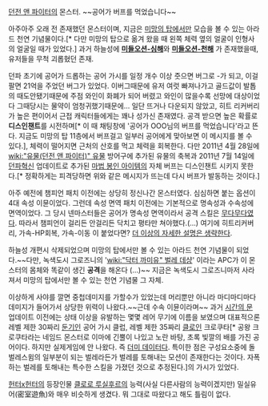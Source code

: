[[던전 앤 파이터]]의 몬스터. ~~공어가 버프를 먹었습니다~~

아주아주 오래 전 존재했던 몬스터이며, 지금은 [[미망의 탑]]에서만 모습을 볼 수 있는 아라드 천연 기념물이다.[* 다만 미망의 탑으로 옮겨 왔을 때 왼쪽 체력 옆의 얼굴이 인형사의 얼굴일 때가 있었다.] 과거 하늘성에  '''[[미들오션-심해]]'''와  '''[[미들오션-천해]]''' 가 존재했을때, 유저들을 무척 괴롭혔던 존재.

던파 초기에 공어가 드롭하는 공어 가시를 일정 개수 이상 줏으면 버그로 -가 되고, 이걸 팔면 21억을 주었던 버그가 있었다. 이버그때문에 유저 여럿 빠져나가고 골드값이 발톱의 때도안됐기때문에 주점 와인이 화폐가 되어 버렸고 와인이 많을수록 선망에 대상이었다 그때당시는 물약이 엄청귀했기때문에...
일단 뜨거나 다운되지 않았고, 히트 리커버리가 높은 편이어서 근접 캐릭터들에게는 꽤나 성가신 존재였다.
공격 받으면 높은 확률로  '''디스인챈트'''를 시전하며[* 이 때 채팅창에 '공어가 OOO님의 버프를 먹었습니다'라고 뜬다. 지금도 미망의 탑 11층에서 버프걸고 일부러 공어에게 맞아보면 이 메시지를 볼 수 있다.], 체력이 떨어지면 근처의 산호를 먹고 체력을 회복한다. 다만 2011년 4월 28일에 [[wiki:"유물(던전 앤 파이터)" 유물]] 방어구에 추가된 유물의 축복과 2011년 7월 14일에 [[던파혁신]] 업데이트로 추가된 [[마법 봉인 아이템]]의 자체 버프는 디스인챈트 시키지 못한다.[* 정확하게는 피격당하면 위와 같은 메시지가 뜨는데 다시 버프가 발동하는 것이다.]

아주 예전에 챔피언 패치 이전에는 상당히 정신나간 몬스터였다. 심심하면 붙는 옵션이 4대 속성 이뮨이었다. 그런데 속성 면역 패치 이전에는 기본적으로 명속성과 수속성에 면역이었다. 그 당시 넨마스터들은 공어가 명속성 면역이라서 공격 스킬은 [[무다무다]]였다. 따라서 챔피언이 걸리든 안걸리든 닥치고 평타만 쳐야했다.(...)
여기에 히트리커버리, 가속-HP회복, 가속-이동 이 붙었다면? [[더 이상의 자세한 설명은 생략한다]].

하늘성 개편시 삭제되었으며 미망의 탑에서만 볼 수 있는 아라드 천연 기념물이 되었다.~~다만, 녹색도시 그로즈니의 '[[wiki:"닥터 까미유" 벌레 데샹]]' 이라는 APC가 이 몬스터의 몸체와 똑같이 생긴 '''공격'''을 해온다 (...)~~
지금은 녹색도시 그로즈니마저 사라져서 미망의 탑에서만 볼 수 있는 천연 기념물 그 자체. 

이상하게 사야를 깔면 중첩데미지를 가할수가 있었는데 머리뿐만 아니라 마디마디마다 데미지가 들어가서 상당한 위력이 나왔다.~~근데 수속 이뮨이라며~~
과거 [[시간의 문]] 업데이트 이전에는 상태 이상을 유발하는 몇몇 레어 무기에 이름을 보였으며 대표적으론 레벨 제한 30짜리 [[둔기]]인 공어 가시 클럽, 레벨 제한 35짜리 [[클로]]인 크로쿠타[* 공왕 크로쿠타라는 네임드 몬스터로 이마에 긴뿔이 나있고 노란 바탕, 초록 빛깔의 배를 가진 공어이다. 하지만 실제게임에 안 나왔다. 즉 [[더미 데이터]]다. 특이한 점은 구성요소중에 돌벌레스윔의 일부분이 되는 벌레라든가 벌레를 토해내는 모션이 존재한다는 것이다. 자폭하는 벌레를 토해내는 특수한 스킬을 가졌던 것으로 추정된다.]의 가시가 있었다.

[[헌터x헌터]]의 등장인물 [[클로로 루실후르]]의 능력(사실 다른사람의 능력이겠지만) 밀실유어(密室遊魚)와 매우 비슷하게 생겼다. 뭐 그대로 따왔다고 해도 틀림이 없다.
